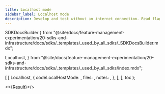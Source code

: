 ```yaml
---
title: Localhost mode
sidebar_label: Localhost mode
description: Develop and test without an internet connection. Read flag and segment definitions from a file.
---
```


  SDKDocsBuilder
} from "@site/docs/feature-management-experimentation/20-sdks-and-infrastructure/docs/sdks/_templates/_used_by_all_sdks/_SDKDocsBuilder.mdx";

  Localhost,
} from "@site/docs/feature-management-experimentation/20-sdks-and-infrastructure/docs/sdks/_templates/_used_by_all_sdks/index.mdx";



  [
    [
      Localhost,
      {
        codeLocalHostMode: <LocalhostMode />,
        files: <Files />,
        notes: <Notes />,
      },
    ],
  ],
  toc
);

<>{Result}</>